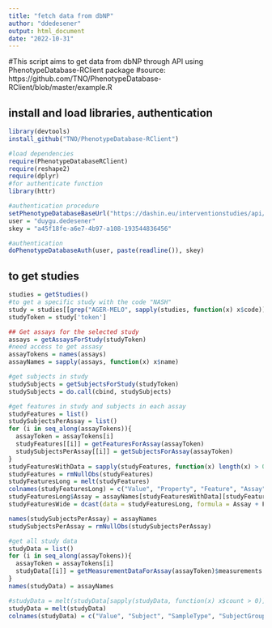 ```yaml
---
title: "fetch data from dbNP"
author: "ddedesener"
output: html_document
date: "2022-10-31"
---
```


#This script aims to get data from dbNP through API using PhenotypeDatabase-RClient package
#source: https://github.com/TNO/PhenotypeDatabase-RClient/blob/master/example.R

## install and load libraries, authentication
```r
library(devtools)
install_github("TNO/PhenotypeDatabase-RClient")

#load dependencies
require(PhenotypeDatabaseRClient)
require(reshape2)
require(dplyr)
#for authenticate function
library(httr)

#authentication procedure
setPhenotypeDatabaseBaseUrl("https://dashin.eu/interventionstudies/api/")
user = "duygu.dedesener"
skey = "a45f18fe-a6e7-4b97-a108-193544836456"

#authentication
doPhenotypeDatabaseAuth(user, paste(readline()), skey)
```

## to get studies
```r
studies = getStudies()
#to get a specific study with the code "NASH"
study = studies[[grep("AGER-MELO", sapply(studies, function(x) x$code))]]
studyToken = study['token']

## Get assays for the selected study
assays = getAssaysForStudy(studyToken)
#need access to get assasy 
assayTokens = names(assays)
assayNames = sapply(assays, function(x) x$name)

#get subjects in study
studySubjects = getSubjectsForStudy(studyToken)
studySubjects = do.call(cbind, studySubjects)

#get features in study and subjects in each assay
studyFeatures = list()
studySubjectsPerAssay = list()
for (i in seq_along(assayTokens)){
  assayToken = assayTokens[i]
  studyFeatures[[i]] = getFeaturesForAssay(assayToken)
  studySubjectsPerAssay[[i]] = getSubjectsForAssay(assayToken)
}
studyFeaturesWithData = sapply(studyFeatures, function(x) length(x) > 0)
studyFeatures = rmNullObs(studyFeatures)
studyFeaturesLong = melt(studyFeatures)
colnames(studyFeaturesLong) = c("Value", "Property", "Feature", "Assay")
studyFeaturesLong$Assay = assayNames[studyFeaturesWithData][studyFeaturesLong$Assay]
studyFeaturesWide = dcast(data = studyFeaturesLong, formula = Assay + Feature ~ Property, value.var = "Value")

names(studySubjectsPerAssay) = assayNames
studySubjectsPerAssay = rmNullObs(studySubjectsPerAssay)

#get all study data
studyData = list()
for (i in seq_along(assayTokens)){
  assayToken = assayTokens[i]
  studyData[[i]] = getMeasurementDataForAssay(assayToken)$measurements
}
names(studyData) = assayNames

#studyData = melt(studyData[sapply(studyData, function(x) x$count > 0)])
studyData = melt(studyData)
colnames(studyData) = c("Value", "Subject", "SampleType", "SubjectGroup", "RelTime", "AbsTime", "EventGroup", "Variable", "Assay")

```

